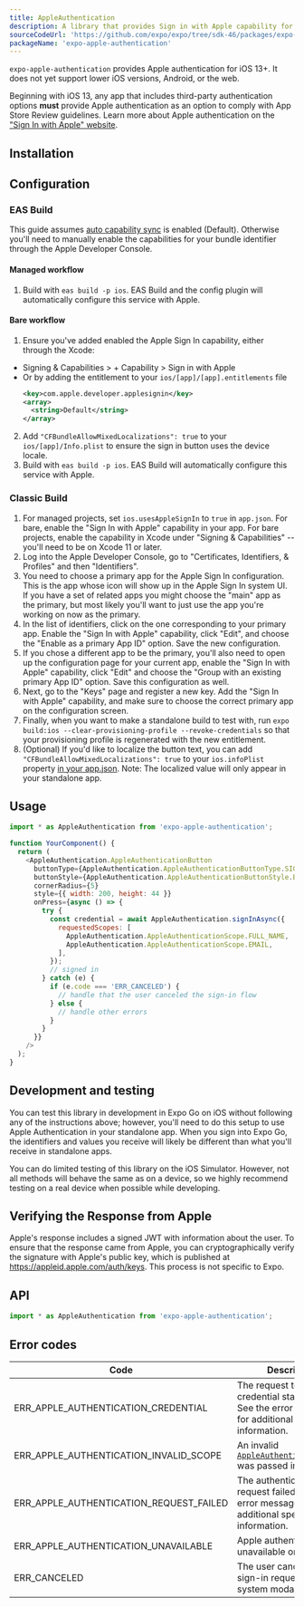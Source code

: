 ```yaml
---
title: AppleAuthentication
description: A library that provides Sign in with Apple capability for iOS 13 and higher.
sourceCodeUrl: 'https://github.com/expo/expo/tree/sdk-46/packages/expo-apple-authentication'
packageName: 'expo-apple-authentication'
---
```



`expo-apple-authentication` provides Apple authentication for iOS 13+. It does not yet support lower iOS versions, Android, or the web.

Beginning with iOS 13, any app that includes third-party authentication options **must** provide Apple authentication as an option to comply with App Store Review guidelines. Learn more about Apple authentication on the ["Sign In with Apple" website](https://developer.apple.com/sign-in-with-apple/).

<PlatformsSection ios simulator />

## Installation

<APIInstallSection />

## Configuration

### EAS Build

This guide assumes [auto capability sync](../../../build-reference/ios-capabilities) is enabled (Default). Otherwise you'll need to manually enable the capabilities for your bundle identifier through the Apple Developer Console.

#### Managed workflow

1. Build with `eas build -p ios`. EAS Build and the config plugin will automatically configure this service with Apple.

#### Bare workflow

1. Ensure you've added enabled the Apple Sign In capability, either through the Xcode:

- Signing & Capabilities > + Capability > Sign in with Apple
- Or by adding the entitlement to your `ios/[app]/[app].entitlements` file
  ```xml
  <key>com.apple.developer.applesignin</key>
  <array>
    <string>Default</string>
  </array>
  ```

2. Add `"CFBundleAllowMixedLocalizations": true` to your `ios/[app]/Info.plist` to ensure the sign in button uses the device locale.
3. Build with `eas build -p ios`. EAS Build will automatically configure this service with Apple.

### Classic Build

1. For managed projects, set `ios.usesAppleSignIn` to `true` in `app.json`. For bare, enable the "Sign In with Apple" capability in your app. For bare projects, enable the capability in Xcode under "Signing & Capabilities" -- you'll need to be on Xcode 11 or later.
2. Log into the Apple Developer Console, go to "Certificates, Identifiers, & Profiles" and then "Identifiers".
3. You need to choose a primary app for the Apple Sign In configuration. This is the app whose icon will show up in the Apple Sign In system UI. If you have a set of related apps you might choose the "main" app as the primary, but most likely you'll want to just use the app you're working on now as the primary.
4. In the list of identifiers, click on the one corresponding to your primary app. Enable the "Sign In with Apple" capability, click "Edit", and choose the "Enable as a primary App ID" option. Save the new configuration.
5. If you chose a different app to be the primary, you'll also need to open up the configuration page for your current app, enable the "Sign In with Apple" capability, click "Edit" and choose the "Group with an existing primary App ID" option. Save this configuration as well.
6. Next, go to the "Keys" page and register a new key. Add the "Sign In with Apple" capability, and make sure to choose the correct primary app on the configuration screen.
7. Finally, when you want to make a standalone build to test with, run `expo build:ios --clear-provisioning-profile --revoke-credentials` so that your provisioning profile is regenerated with the new entitlement.
8. (Optional) If you'd like to localize the button text, you can add `"CFBundleAllowMixedLocalizations": true` to your `ios.infoPlist` property [in your app.json](/workflow/configuration/#ios). Note: The localized value will only appear in your standalone app.

## Usage

```js
import * as AppleAuthentication from 'expo-apple-authentication';

function YourComponent() {
  return (
    <AppleAuthentication.AppleAuthenticationButton
      buttonType={AppleAuthentication.AppleAuthenticationButtonType.SIGN_IN}
      buttonStyle={AppleAuthentication.AppleAuthenticationButtonStyle.BLACK}
      cornerRadius={5}
      style={{ width: 200, height: 44 }}
      onPress={async () => {
        try {
          const credential = await AppleAuthentication.signInAsync({
            requestedScopes: [
              AppleAuthentication.AppleAuthenticationScope.FULL_NAME,
              AppleAuthentication.AppleAuthenticationScope.EMAIL,
            ],
          });
          // signed in
        } catch (e) {
          if (e.code === 'ERR_CANCELED') {
            // handle that the user canceled the sign-in flow
          } else {
            // handle other errors
          }
        }
      }}
    />
  );
}
```

## Development and testing

You can test this library in development in Expo Go on iOS without following any of the instructions above; however, you'll need to do this setup to use Apple Authentication in your standalone app. When you sign into Expo Go, the identifiers and values you receive will likely be different than what you'll receive in standalone apps.

You can do limited testing of this library on the iOS Simulator. However, not all methods will behave the same as on a device, so we highly recommend testing on a real device when possible while developing.

## Verifying the Response from Apple

Apple's response includes a signed JWT with information about the user. To ensure that the response came from Apple, you can cryptographically verify the signature with Apple's public key, which is published at https://appleid.apple.com/auth/keys. This process is not specific to Expo.

## API

```js
import * as AppleAuthentication from 'expo-apple-authentication';
```

<APISection packageName="expo-apple-authentication" apiName="AppleAuthentication" />

## Error codes

| Code                                    | Description                                                                                            |
| --------------------------------------- | ------------------------------------------------------------------------------------------------------ |
| ERR_APPLE_AUTHENTICATION_CREDENTIAL     | The request to get credential state failed. See the error message for additional specific information. |
| ERR_APPLE_AUTHENTICATION_INVALID_SCOPE  | An invalid [`AppleAuthenticationScope`](#appleauthenticationappleauthenticationscope) was passed in.   |
| ERR_APPLE_AUTHENTICATION_REQUEST_FAILED | The authentication request failed. See the error message for additional specific information.          |
| ERR_APPLE_AUTHENTICATION_UNAVAILABLE    | Apple authentication is unavailable on the device.                                                     |
| ERR_CANCELED                            | The user canceled the sign-in request from the system modal.                                           |
